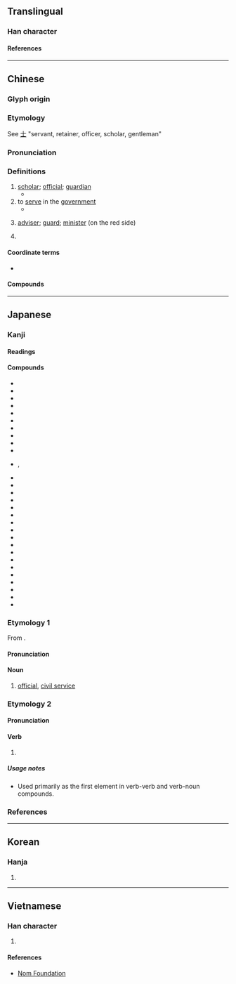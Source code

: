 {{character info}}
==Translingual==

===Han character===
{{Han char|rn=9|rad=人|as=03|sn=5|four=24210|canj=OG|ids=⿰亻士}}

====References====
{{Han ref|kx=0092.070|dkj=00368|dj=0195.100|hdz=10112.030|uh=4ED5}}

----

==Chinese==
{{zh-forms}}

===Glyph origin===
{{Han etym}}

===Etymology===
See [[士]] "servant, retainer, officer, scholar, gentleman"

===Pronunciation===
{{zh-pron
|m=shì
|c=si6
|mc=y
|oc=y
|cat=n,v,pn
}}

===Definitions===
{{zh-hanzi}}

# [[scholar]]; [[official]]; [[guardian]]
#* {{zh-x|有 仕 於 此，而 子 悅 之，不-告 於 王 而 私 與 之 吾子 之 祿-爵；夫{fú} 仕 也，亦 無 王命 而 私 受 之 於 子，則 可 乎？|Suppose there were an '''officer''' here, with whom you, Sir, were pleased, and that, without informing the king, you were privately to give to him your salary and rank; and suppose that this '''officer''', also without the king's orders, were privately to receive them from you - would such a transaction be allowable?|ref=Mengzi-L}}
# to [[serve]] in the [[government]]
#* {{zh-x|士 之 仕 也，猶 農夫 之 耕 也。|An officer's '''being in office''' is like the ploughing of a husbandman.|ref=Mengzi-L}}
# {{lb|zh|Chinese chess}} [[adviser]]; [[guard]]; [[minister]] (on the red side)
# {{surname|zh}}

====Coordinate terms====
* {{list:Chinese chess pieces/zh}}

====Compounds====
{{zh-der|不仕|仕女|仕宦|仕版|仕紳|仕譯|仕途|仕進|出仕|學優而仕|將仕郎|干仕|強仕|懸車致仕|求仕|筮仕|膴仕|致仕|貴仕}}

----

==Japanese==

===Kanji===
{{ja-kanji|grade=3|rs=人03}}

====Readings====
{{ja-readings
|goon=じ
|kanon=し
|kun=つか-える<つか-へる, つかまつ-る, つこうまつ-る
|nanori=つこう
}}

====Compounds====
{{top3}}
* {{ja-r|仕%上がり|し%あがり|finish, end, completion}}
* {{ja-r|仕%上げ|し%あげ|end, finishing touches}}
* {{ja-r|仕%上げる|し%あげる|finish up, complete}}
* {{ja-r|仕%入れ|し%いれ|stocking, buying up}}
* {{ja-r|仕%入れる|し%いれる|lay in stock, replenish stock}}
* {{ja-r|仕%打ち|し%うち|treatment, behavior, action}}
* {{ja-r|仕%送り|し%おくり|allowance, remittance}}
* {{ja-r|仕%掛け|し%かけ|device, contrivance, trick}}
* {{ja-r|仕%掛ける|し%かける|commence, lay, set}}
* {{ja-r|仕%方|し%かた|way, method, means}}
* {{ja-r|仕%方 が ない|し%かた が ない}}, {{ja-r|仕%方 ない|し%かた ない|it can't be helped}}
* {{ja-r|仕%切り|し%きり|partition, division, boundary}}
* {{ja-r|仕%切る|し%きる|partition, divide, mark off}}
* {{ja-r|仕%草|し%ぐさ|action, acting, gesture}}
* {{ja-r|仕%組み|し%くみ|structure, construction, arrangement}}
* {{ja-r|仕%事|し%ごと|work, job, business}}
* {{ja-r|仕%事%中|し%ごと%ちゅう|at work, working}}
* {{ja-r|仕%事%始め|し%ごと%はじめ|resuming work after New Year's vacation}}
* {{ja-r|仕%事%場|し%ごと%ば|place where one works}}
* {{ja-r|仕%込み|し%こみ|training, stocking up}}
* {{ja-r|仕%立て|し%たて|tailoring, dressmaking, sewing}}
* {{ja-r|仕%立てる|し%たてる|tailor, make, prepare}}
* {{ja-r|仕%手|し%て|doer, performer}}
* {{ja-r|お仕%舞い|おし%まい|the end, closing}}
* {{ja-r|仕%舞う|し%まう|finish, do something completely}}
* {{ja-r|仕%様|し%よう|way, method, means}}
* {{ja-r|仕%業|し%わざ|deed, act, action}}
* {{ja-r|仕える|つかえる|serve, work for, attend}}
* {{ja-r|奉%仕|ほう%し|attendance, service, ministry}}
{{bottom}}

===Etymology 1===
{{ja-kanjitab|し|yomi=o}}
From {{der|ja|ltc|-}} {{ltc-l|仕}}.

====Pronunciation====
{{ja-pron|し|acc=1|acc_ref=DJR}}

====Noun====
{{ja-noun|し|hhira=し}}

# [[official]], [[civil service]]
#: {{ja-usex|'''仕''' を [[致す]]|'''し''' を いたす|to resign from '''public office'''}}

===Etymology 2===
{{ja-kanjitab|し|yomi=o}}

====Pronunciation====
{{ja-pron|し}}

====Verb====
{{ja-verb form|し|hhira=し}}

# {{alternative spelling of|ja|し|tr=shi|t={{inflection of|ja|する|tr=suru||continuative}}}}

=====Usage notes=====
* Used primarily as the first element in verb-verb and verb-noun compounds.

===References===
<references />

----

==Korean==

===Hanja===
{{ko-hanja|[[섬기다|섬길]]|사}}

# {{hanja form of|사|[[serve]]; [[official]]}}

----

==Vietnamese==

===Han character===
{{vi-readings|reading=[[sĩ]], [[sải]], [[sảy]], [[sãi]], [[sẻ]], [[sễ]], [[sẽ]], [[sì]], [[sẩy]], [[sè]], [[sõi]], [[sỡi]], [[xảy]]|rs=人03}}

# {{rfdef|vi|sort=人03}}

====References====
* [http://nomfoundation.org/common/nom_details.php?codepoint=4ed5 Nom Foundation]